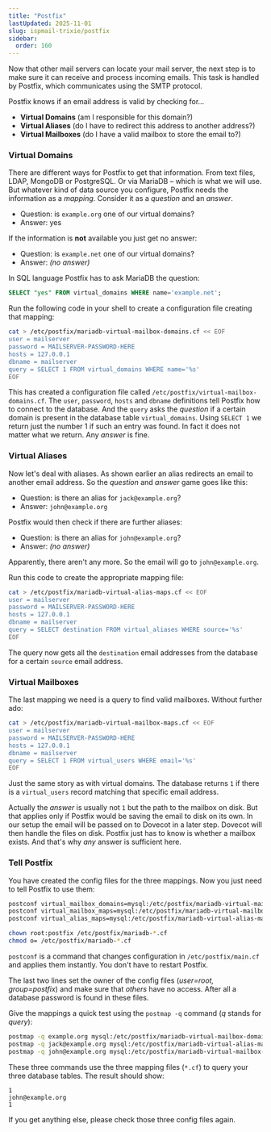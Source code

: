 ```yaml
---
title: "Postfix"
lastUpdated: 2025-11-01
slug: ispmail-trixie/postfix
sidebar:
  order: 160
---
```






<StepListReceive currentStep={3} />

Now that other mail servers can locate your mail server, the next step is to make sure it can receive and process
incoming emails. This task is handled by Postfix, which communicates using the SMTP protocol.

Postfix knows if an email address is valid by checking for…

- **Virtual Domains** (am I responsible for this domain?)
- **Virtual Aliases** (do I have to redirect this address to another address?)
- **Virtual Mailboxes** (do I have a valid mailbox to store the email to?)

### Virtual Domains

There are different ways for Postfix to get that information. From text files, LDAP, MongoDB or PostgreSQL. Or via
MariaDB – which is what we will use. But whatever kind of data source you configure, Postfix needs the information as a
_mapping_. Consider it as a _question_ and an _answer_.

- Question: is `example.org` one of our virtual domains?
- Answer: yes

If the information is **not** available you just get no answer:

- Question: is `example.net` one of our virtual domains?
- Answer: _(no answer)_

In SQL language Postfix has to ask MariaDB the question:

```sql
SELECT "yes" FROM virtual_domains WHERE name='example.net';
```

Run the following code in your shell to create a configuration file creating that mapping:

```sh title="Run this on your server"
cat > /etc/postfix/mariadb-virtual-mailbox-domains.cf << EOF
user = mailserver
password = MAILSERVER-PASSWORD-HERE
hosts = 127.0.0.1
dbname = mailserver
query = SELECT 1 FROM virtual_domains WHERE name='%s'
EOF
```

This has created a configuration file called `/etc/postfix/virtual-mailbox-domains.cf`. The `user`, `password`, `hosts`
and `dbname` definitions tell Postfix how to connect to the database. And the `query` asks the _question_ if a certain
domain is present in the database table `virtual_domains`. Using `SELECT 1` we return just the number 1 if such an entry
was found. In fact it does not matter what we return. Any _answer_ is fine.

### Virtual Aliases

Now let's deal with aliases. As shown earlier an alias redirects an email to another email address. So the _question_
and _answer_ game goes like this:

- Question: is there an alias for `jack@example.org`?
- Answer: `john@example.org`

Postfix would then check if there are further aliases:

- Question: is there an alias for `john@example.org`?
- Answer: _(no answer)_

Apparently, there aren't any more. So the email will go to `john@example.org`.

Run this code to create the appropriate mapping file:

```sh title="Run this on your server"
cat > /etc/postfix/mariadb-virtual-alias-maps.cf << EOF
user = mailserver
password = MAILSERVER-PASSWORD-HERE
hosts = 127.0.0.1
dbname = mailserver
query = SELECT destination FROM virtual_aliases WHERE source='%s'
EOF
```

The query now gets all the `destination` email addresses from the database for a certain `source` email address.

### Virtual Mailboxes

The last mapping we need is a query to find valid mailboxes. Without further ado:

```sh title="Run this on your server"
cat > /etc/postfix/mariadb-virtual-mailbox-maps.cf << EOF
user = mailserver
password = MAILSERVER-PASSWORD-HERE
hosts = 127.0.0.1
dbname = mailserver
query = SELECT 1 FROM virtual_users WHERE email='%s'
EOF
```

Just the same story as with virtual domains. The database returns `1` if there is a `virtual_users` record matching that
specific email address.

Actually the _answer_ is usually not `1` but the path to the mailbox on disk. But that applies only if Postfix would be
saving the email to disk on its own. In our setup the email will be passed on to Dovecot in a later step. Dovecot will
then handle the files on disk. Postfix just has to know is whether a mailbox exists. And that's why _any_ answer is
sufficient here.

### Tell Postfix

You have created the config files for the three mappings. Now you just need to tell Postfix to use them:

```sh title="Run this on your server"
postconf virtual_mailbox_domains=mysql:/etc/postfix/mariadb-virtual-mailbox-domains.cf
postconf virtual_mailbox_maps=mysql:/etc/postfix/mariadb-virtual-mailbox-maps.cf
postconf virtual_alias_maps=mysql:/etc/postfix/mariadb-virtual-alias-maps.cf

chown root:postfix /etc/postfix/mariadb-*.cf
chmod o= /etc/postfix/mariadb-*.cf
```

`postconf` is a command that changes configuration in `/etc/postfix/main.cf` and applies them instantly. You don't have
to restart Postfix.

The last two lines set the owner of the config files (_user=root, group=postfix_) and make sure that _others_ have no
access. After all a database password is found in these files.

<Aside icon="approve-check-circle" title="Test it">

Give the mappings a quick test using the `postmap -q` command (_q_ stands for _query_):

```sh title="Run this on your server"
postmap -q example.org mysql:/etc/postfix/mariadb-virtual-mailbox-domains.cf
postmap -q jack@example.org mysql:/etc/postfix/mariadb-virtual-alias-maps.cf
postmap -q john@example.org mysql:/etc/postfix/mariadb-virtual-mailbox-maps.cf
```

These three commands use the three mapping files (`*.cf`) to query your three database tables. The result should show:

```
1
john@example.org
1
```

If you get anything else, please check those three config files again.

</Aside>
